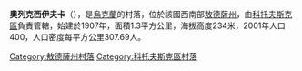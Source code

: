 {{expand|time=2016-09-03T09:47:24+00:00}}
{{unreferenced|time=2016-09-03T09:47:24+00:00}}
{{coord|47|42|38|N|29|25|37|E|scale:30000|display=title}}

'''奧列克西伊夫卡'''（{{lang-uk|Олексіївка}}），是[[烏克蘭|烏克蘭]]的村落，位於該國西南部[[敖德薩州|敖德薩州]]，由[[科托夫斯克區|科托夫斯克區]]負責管轄，始建於1907年，面積1.3平方公里，海拔高度234米，2001年人口400，人口密度每平方公里307.69人。

{{DEFAULTSORT:Олексіївка}}
[[Category:敖德薩州村落|Category:敖德薩州村落]]
[[Category:科托夫斯克區村落|Category:科托夫斯克區村落]]


{{Odessa-geo-stub}}